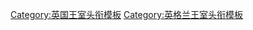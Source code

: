 {{Navbox
| name = 格洛斯特公爵
| title = [[格洛斯特公爵]]
| state = {{{state|autocollapse}}}
| listclass = hlist
| list1 = 
* '''[[告羅士打公爵理察王子|格洛斯特公爵理查德亲王殿下]]'''

* [[伍德斯托克的托马斯]] (1385–1397)
* [[汉弗莱 (格洛斯特公爵)|兰开斯特的汉弗莱]] (1414–1447)
* [[理查三世 (英格兰)|约克的理查德]] (1461–1483)
* [[亨利·斯圖亞特 (格洛斯特公爵)|亨利·斯图亚特]] (1659–1660)
* [[格洛斯特公爵威廉王子|威廉·亨利亲王]] (1689–1700)
* [[弗雷德里克 (威尔士亲王)|弗雷德里克亲王]] (1718–1726)
* [[格洛斯特和愛丁堡公爵威廉·亨利親王|威廉·亨利亲王]] (1764–1805)
* [[格洛斯特和爱丁堡公爵威廉·弗雷德里克亲王|威廉·弗雷德里克亲王]] (1805–1834)
* [[亨利王子 (格洛斯特公爵)|亨利王子]] (1928–1974)

}}<noinclude>
{{collapsible option}}
[[Category:英国王室头衔模板]]
[[Category:英格兰王室头衔模板]]
</noinclude>
